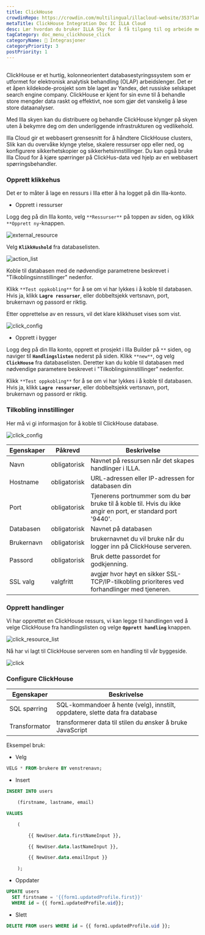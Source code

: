 ```yaml
---
title: ClickHouse
crowdinRepo: https://crowdin.com/multilingual/illacloud-website/353?languages=no&filter=basic&value=0
metaTitle: ClickHouse Integration Doc IC ILLA Cloud
desc: Lær hvordan du bruker ILLA Sky for å få tilgang til og arbeide med ClickHus-data. Bygg apper, visualiser data og automatisere arbeidsprosesser med ILLA Cloud.
tagCategory: doc_menu_clickhouse_click
categoryName: 🔨 Integrasjoner
categoryPriority: 3
postPriority: 1
---
```


## <h2 hidden>Hva klikker kHus?</h2>

ClickHouse er et hurtig, kolonneorientert databasestyringssystem som er utformet for elektronisk analytisk behandling (OLAP) arbeidslenger. Det er et åpen kildekode-prosjekt som ble laget av Yandex, det russiske selskapet search engine company. ClickHouse er kjent for sin evne til å behandle store mengder data raskt og effektivt, noe som gjør det vanskelig å løse store dataanalyser.

Med Illa skyen kan du distribuere og behandle ClickHouse klynger på skyen uten å bekymre deg om den underliggende infrastrukturen og vedlikehold.

Illa Cloud gir et webbasert grensesnitt for å håndtere ClickHouse clusters, Slik kan du overvåke klynge ytelse, skalere ressurser opp eller ned, og konfigurere sikkerhetskopier og sikkerhetsinnstillinger. Du kan også bruke Illa Cloud for å kjøre spørringer på ClickHus-data ved hjelp av en webbasert spørringsbehandler.

### Opprett klikkehus

Det er to måter å lage en ressurs i Illa etter å ha logget på din Illa-konto.

-   Opprett i ressurser

Logg deg på din Illa konto, velg `**Ressurser**` på toppen av siden, og klikk `**Opprett ny`-knappen.

![external_resource](https://cdn.illacloud.com/official-website/img/docs/external_resource.png)

Velg **`KlikkHushold`** fra databaselisten.

![action_list](https://cdn.illacloud.com/official-website/img/docs/action_list.png)

Koble til databasen med de nødvendige parametrene beskrevet i "Tilkoblingsinnstillinger" nedenfor.

Klikk `**Test oppkobling**` for å se om vi har lykkes i å koble til databasen. Hvis ja, klikk **`Lagre ressurser`**, eller dobbeltsjekk vertsnavn, port, brukernavn og passord er riktig.

Etter opprettelse av en ressurs, vil det klare klikkhuset vises som vist.

![click_config](https://cdn.illacloud.com/official-website/img/docs/click_config.png)

-   Opprett i bygger

Logg deg på din Illa konto, opprett et prosjekt i Illa Builder på `**` siden, og naviger til **`Handlingslisten`** nederst på siden. Klikk `**new**`, og velg **`ClickHouse`** fra databaselisten. Deretter kan du koble til databasen med nødvendige parametere beskrevet i "Tilkoblingsinnstillinger" nedenfor.

Klikk `**Test oppkobling**` for å se om vi har lykkes i å koble til databasen. Hvis ja, klikk **`Lagre ressurser`**, eller dobbeltsjekk vertsnavn, port, brukernavn og passord er riktig.

### Tilkobling innstillinger

Her må vi gi informasjon for å koble til ClickHouse database.

![click_config](https://cdn.illacloud.com/official-website/img/docs/click_config.png)

| Egenskaper    | Påkrevd      | Beskrivelse                                                                                                                 |
| ------------- | ------------ | --------------------------------------------------------------------------------------------------------------------------- |
| Navn          | obligatorisk | Navnet på ressursen når det skapes handlinger i ILLA.                                                                       |
| Hostname      | obligatorisk | URL-adressen eller IP-adressen for databasen din                                                                            |
| Port          | obligatorisk | Tjenerens portnummer som du bør bruke til å koble til. Hvis du ikke angir en port, er standard port '9440'.                 |
| Databasen     | obligatorisk | Navnet på databasen                                                                                                         |
| Brukernavn    | obligatorisk | brukernavnet du vil bruke når du logger inn på ClickHouse serveren.                                                         |
| Passord       | obligatorisk | Bruk dette passordet for godkjenning.                                                                                       |
| SSL valg      | valgfritt    | avgjør hvor høyt en sikker SSL-TCP/IP-tilkobling prioriteres ved forhandlinger med tjeneren.                                |

### Opprett handlinger

Vi har opprettet en ClickHouse ressurs, vi kan legge til handlingen ved å velge ClickHouse fra handlingslisten og velge **`Opprett handling`** knappen.

![click_resource_list](https://cdn.illacloud.com/official-website/img/docs/clik_resource_list.png)

Nå har vi lagt til ClickHouse serveren som en handling til vår byggeside.

![click](https://cdn.illacloud.com/official-website/img/docs/click.png)

### Configure ClickHouse

| Egenskaper     | Beskrivelse                                                                  |
| -------------- | ---------------------------------------------------------------------------- |
| SQL spørring   | SQL-kommandoer å hente (velg), innstilt, oppdatere, slette data fra database |
| Transformator  | transformerer data til stilen du ønsker å bruke JavaScript                   |

Eksempel bruk:

-   Velg

```sql
VELG * FROM-brukere BY venstrenavn;
```

-   Insert

```sql
INSERT INTO users

	(firstname, lastname, email)

VALUES

	(

		{{ NewUser.data.firstNameInput }},

		{{ NewUser.data.lastNameInput }},

		{{ NewUser.data.emailInput }}

	);
```

-   Oppdater

```sql
UPDATE users
  SET firstname = '{{form1.updatedProfile.first}}'
  WHERE id = {{ form1.updatedProfile.uid}};
```

-   Slett

```sql
DELETE FROM users WHERE id = {{ form1.updatedProfile.uid }};
```
